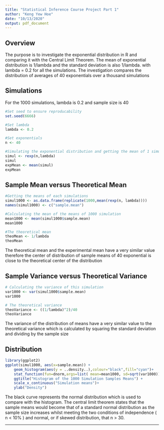 ```yaml
---
title: "Statistical Inference Course Project Part 1"
author: "Keng Yew Hoe"
date: "10/13/2020"
output: pdf_document
---
```


## Overview
The purpose is to investigate the exponential distribution in R and comparing it with the Central Limit Theorem. The mean of exponential distribution is 1/lambda and the standard deviation is also 1/lambda. with lambda = 0.2 for all the simulations. The investigation compares the distribution of averages of 40 exponentials over a thousand simulations

## Simulations
For the 1000 simulations, lambda is 0.2 and sample size is 40
```r
#Set seed to ensure reproducability 
set.seed(6666)

#Set lambda
lambda <- 0.2

#Set exponentials
n <- 40

#Simulating the exponential distribution and getting the mean of 1 simulation 
simul <- rexp(n,lambda)
simul
expMean <- mean(simul)
expMean

```
## Sample Mean versus Theoretical Mean
```r
#Getting the means of each simulations
simul1000 <- as.data.frame(replicate(1000,mean(rexp(n, lambda))))
names(simul1000) <- c("sample.mean")

#Calculating the mean of the means of 1000 simulation
mean1000 <- mean(simul1000$sample.mean)
mean1000

#The theoretical mean 
theoMean <- 1/lambda
theoMean
```
The theoretical mean and the experimental mean have a very similar value therefore the center of distribution of sample means of 40 exponential is close to the theoretical center of the distribution


## Sample Variance versus Theoretical Variance
```r
# Calculating the variance of this simulation
var1000 <- var(simul1000$sample.mean)
var1000

# The theoretical variance
theoVariance <- ((1/lambda)^2)/40
theoVariance
```
The variance of the distribution of means have a very similar value to the theoretical variance which is calculated by squaring the standard deviation and dividing by the sample size

## Distribution
```r
library(ggplot2)
ggplot(simul1000, aes(x=sample.mean)) +
    geom_histogram(aes(y = ..density..),colour="black",fill="cyan")+
    stat_function(fun=dnorm,args=list( mean=mean1000, sd=sqrt(var1000)),geom="line",color = "black", size = 1.0)+
    ggtitle("Histogram of the 1000 Simulation Samples Means") +
    scale_x_continuous("Simulation means")+
    ylab("Density")
```
The black curve represents the normal distribution which is used to compare with the histogram.
The central limit theorem states that the sample means would become that of a standard normal distribution as the sample size increases whilst meeting the two conditions of independence ( n < 10% ) and normal, or if skewed distribution, that n > 30.

* * *

